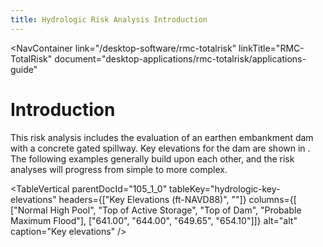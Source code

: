 ```yaml
---
title: Hydrologic Risk Analysis Introduction
---
```



<NavContainer 
  link="/desktop-software/rmc-totalrisk"
  linkTitle="RMC-TotalRisk" 
  document="desktop-applications/rmc-totalrisk/applications-guide"
></NavContainer>

# Introduction

This risk analysis includes the evaluation of an earthen embankment dam with a concrete gated spillway. Key elevations for the dam are
shown in <TableReference parentDocId="105_1_0" tableKey="hydrologic-key-elevations"/>. The following examples generally build upon each
other, and the risk analyses will progress from simple to more complex.

<TableVertical
parentDocId="105_1_0"
tableKey="hydrologic-key-elevations"
headers={["Key Elevations (ft-NAVD88)", ""]}
columns={[
  ["Normal High Pool", "Top of Active Storage", "Top of Dam", "Probable Maximum Flood"], 
  ["641.00", "644.00", "649.65", "654.10"]]}
alt="alt"
caption="Key elevations" />
